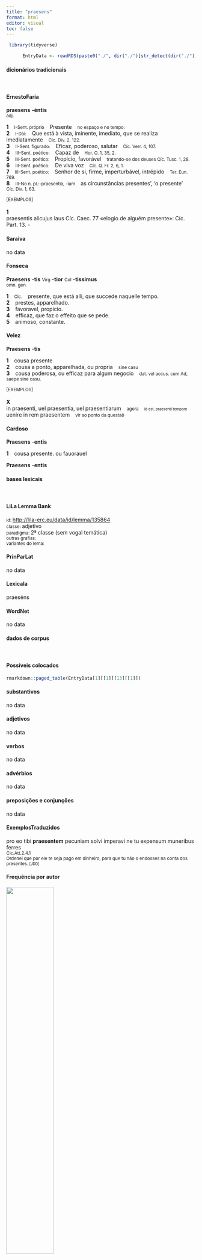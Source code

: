 ```yaml
---
title: "praesens"
format: html
editor: visual
toc: false
---
```



```r
 library(tidyverse) 

      EntryData <- readRDS(paste0("./", dir("./")[str_detect(dir("./"), "_xx112-114-97-101-115-101-110-115xx_.rds")]))

```


#### dicionários tradicionais

&emsp;




::: panel-tabset

#### ErnestoFaria

<b>praesens</b> <b>-éntis</b> <br> <small>adj.</small> <br> <small></small>   <p> <b>1</b> &ensp; <small>I-Sent. próprio</small> &ensp; Presente &ensp; <small>no espaço e no tempo:</small> <br> <b>2</b> &ensp; <small>I-Daí:</small> &ensp; Que está à vista, iminente, imediato, que se realiza imediatamente &ensp; <small>Cíc. Div. 2, 122.</small> <br> <b>3</b> &ensp; <small>II-Sent. figurado:</small> &ensp; Eficaz, poderoso, salutar &ensp; <small>Cíc. Verr. 4, 107.</small> <br> <b>4</b> &ensp; <small>III-Sent. poético:</small> &ensp; Capaz de &ensp; <small>Hor. O. 1, 35, 2.</small> <br> <b>5</b> &ensp; <small>III-Sent. poético:</small> &ensp; Propício, favorável &ensp; <small>tratando-se dos deuses Cíc. Tusc. 1, 28.</small> <br> <b>6</b> &ensp; <small>III-Sent. poético:</small> &ensp; De viva voz &ensp; <small>Cíc. Q. Fr. 2, 6, 1.</small> <br> <b>7</b> &ensp; <small>III-Sent. poético:</small> &ensp; Senhor de si, firme, imperturbável, intrépido &ensp; <small>Ter. Eun. 769.</small> <br> <b>8</b> &ensp; <small>III-No n. pl.:-praesentìa, -ìum</small> &ensp; as circunstâncias presentes’, ‘o presente’ &ensp; <small>Cíc. Div. 1, 63.</small> </p>   <p><small>[EXEMPLOS]</small><br> <br><b>1</b><br>praesentis alicujus laus Cíc. Caec. 77 «elogio de alguém presente»: Cíc. Part. 13. - </p>




#### Saraiva

no data




#### Fonseca

<b>Praesens</b> -<b>tis</b> <small>Virg</small> -<b>tior</b> <small>Col</small> -<b>tissimus</b> <br> <small>omn. gen.</small>   <p> <b>1</b> &ensp; <small>Cic.</small> &ensp; presente, que está alli, que succede naquelle tempo. <br> <b>2</b> &ensp; prestes, apparelhado. <br> <b>3</b> &ensp; favoravel, propicio. <br> <b>4</b> &ensp; efficaz, que faz o effeito que se pede. <br> <b>5</b> &ensp; animoso, constante. </p>




#### Velez

<b>Praesens</b> -<b>tis</b>   <p> <b>1</b> &ensp; cousa presente <br> <b>2</b> &ensp; cousa a ponto, apparelhada, ou propria &ensp; <small>sine casu</small> <br> <b>3</b> &ensp; cousa poderosa, ou efficaz para algum negocio &ensp; <small>dat. vel accus. cum Ad, saepe sine casu.</small> </p>   <p><small>[EXEMPLOS]</small><br> <br><b>X</b><br>in praesenti, uel praesentia, uel praesentiarum &ensp; <small>agora</small> &ensp; <small><small>id est, praesenti tempore</small></small> <br> uenire in rem praesentem &ensp; <small>vir ao ponto da questaõ</small> </p>




#### Cardoso

<b>Praesens</b> -<b>entis</b>   <p> <b>1</b> &ensp; cousa presente. ou fauorauel </p> 
 <b>Praesens</b> -<b>entis</b>


:::



#### bases lexicais

&emsp;






::: panel-tabset

#### LiLa Lemma Bank

<small> id: </small> <a href=' http://lila-erc.eu/data/id/lemma/135864 ' target="_blank"> http://lila-erc.eu/data/id/lemma/135864 </a> <br>
<small> classe: </small> adjetivo    <br>
<small> paradigma: </small> 2ª classe (sem vogal temática) <br>
<small> outras grafias: </small>  <br>
<small> variantes do lema: </small>  <br>





#### PrinParLat

no data




#### Lexicala

praesēns




#### WordNet

no data


:::



#### dados de corpus

&emsp;




::: panel-tabset

#### Possíveis colocados

```r

rmarkdown::paged_table(EntryData[1][[1]][13][[1]])

```


#### substantivos

no data




#### adjetivos

no data




#### verbos

no data




#### advérbios

no data




#### preposições e conjunções

no data


:::



::: panel-tabset

#### ExemplosTraduzidos

<p> pro eo tibi <b>praesentem</b> pecuniam solvi imperavi ne tu expensum muneribus ferres <br> <small> Cic.Att.2.4.1 <br> Ordenei que por ele te seja pago em dinheiro, para que tu não o endosses na conta dos presentes. <small> [JDD] </small> </small> </p>





#### Frequência por autor

![](./Media/barchart__xx112-114-97-101-115-101-110-115xx__lemma_BY_author_Frequencies.webp){width=50% fig-alt='This charts plots the frequency of lemma by author_Frequencies. The Tacitus subcorpus registers the highest normalized frequency, with the value of 3.43 and an absolute frequency of 1. The Cicero subcorpus follows, with a normalized frequency of 2.8 and an absolute frequency of 45. the subcorpus with the least normalized frequency is Caesar with the normalized value of 0 and an absolute freqeuncy of 0. here are all the values: subcorpus: Caesar ; normalized frequency: 0 ; absolute frequency: 0. subcorpus: Cicero ; normalized frequency: 45 ; absolute frequency: 2.80331912984974. subcorpus: Horatius ; normalized frequency: 1 ; absolute frequency: 0.888020602077968. subcorpus: Ovidius ; normalized frequency: 0 ; absolute frequency: 0. subcorpus: Phaedrus ; normalized frequency: 0 ; absolute frequency: 0. subcorpus: Sallustius ; normalized frequency: 1 ; absolute frequency: 0.927557740469344. subcorpus: Seneca ; normalized frequency: 9 ; absolute frequency: 1.67969989361901. subcorpus: Suetonius ; normalized frequency: 0 ; absolute frequency: 0. subcorpus: Tacitus ; normalized frequency: 1 ; absolute frequency: 3.43288705801579. subcorpus: Vergilius ; normalized frequency: 1 ; absolute frequency: 1.93050193050193. subcorpus: Hieronymus ; normalized frequency: 0 ; absolute frequency: 0'}




#### Frequência por gênero

![](./Media/barchart__xx112-114-97-101-115-101-110-115xx__lemma_BY_genre_Frequencies.webp){width=50% fig-alt='This charts plots the frequency of lemma by genre_Frequencies. The Prosa.epistolográfica subcorpus registers the highest normalized frequency, with the value of 4.24 and an absolute frequency of 16. The Prosa.oratória subcorpus follows, with a normalized frequency of 2.59 and an absolute frequency of 27. the subcorpus with the least normalized frequency is Poesia.didática with the normalized value of 0 and an absolute freqeuncy of 0. here are all the values: subcorpus: Prosa.histórica ; normalized frequency: 2 ; absolute frequency: 0.486866768908688. subcorpus: Prosa.filosófica ; normalized frequency: 11 ; absolute frequency: 1.81216124940281. subcorpus: Prosa.oratória ; normalized frequency: 27 ; absolute frequency: 2.59234011502309. subcorpus: Prosa.epistolográfica ; normalized frequency: 16 ; absolute frequency: 4.23964598955987. subcorpus: Poesia.lírica ; normalized frequency: 1 ; absolute frequency: 0.84125515268781. subcorpus: Poesia.didática ; normalized frequency: 0 ; absolute frequency: 0. subcorpus: Poesia.trágica ; normalized frequency: 0 ; absolute frequency: 0. subcorpus: Poesia.épica ; normalized frequency: 1 ; absolute frequency: 1.93050193050193. subcorpus: Prosa.ficcional ; normalized frequency: 0 ; absolute frequency: 0'}




#### Frequência por século

![](./Media/barchart__xx112-114-97-101-115-101-110-115xx__lemma_BY_period_Frequencies.webp){width=50% fig-alt='This charts plots the frequency of lemma by period_Frequencies. The II.d.C. subcorpus registers the highest normalized frequency, with the value of 2.62 and an absolute frequency of 1. The I.a.C. subcorpus follows, with a normalized frequency of 2.23 and an absolute frequency of 48. the subcorpus with the least normalized frequency is IV.d.C. with the normalized value of 0 and an absolute freqeuncy of 0. here are all the values: subcorpus: I.a.C. ; normalized frequency: 48 ; absolute frequency: 2.23411682569234. subcorpus: I.d.C. ; normalized frequency: 9 ; absolute frequency: 1.37677833868747. subcorpus: II.d.C. ; normalized frequency: 1 ; absolute frequency: 2.61780104712042. subcorpus: IV.d.C. ; normalized frequency: 0 ; absolute frequency: 0'}


:::

